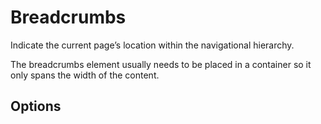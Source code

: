 
<Meta of={BreadcrumbsStories} />

# Breadcrumbs

<div className="lead">
  Indicate the current page’s location within the navigational hierarchy.
</div>

The breadcrumbs element usually needs to be placed in a container so it only spans the width of the content.

<Canvas of={BreadcrumbsStories.Default} />

<div className="hide-col-default">
  <ArgTypes of={BreadcrumbsStories.Default} />
</div>

## Options

<Canvas of={BreadcrumbsStories.CustomItems} />
